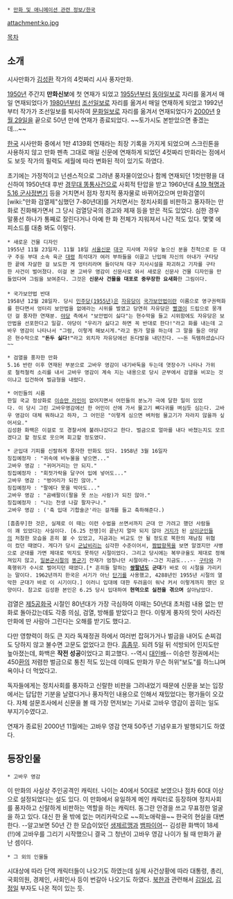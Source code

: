  * [[만화 및 애니메이션 관련 정보/한국]]

attachment:ko.jpg

[[목차]]
== 소개 ==
시사만화가 [[김성환]] 작가의 4컷짜리 시사 풍자만화. 

[[1950년]] 주간지 '''만화신보'''에 첫 연재가 되었고 [[1955년]]부터 [[동아일보]]로 자리를 옮겨서 매일 연재되었다가 [[1980년]]부터 [[조선일보]]로 자리를 옮겨서 매일 연재하게 되었고 1992년부터 작가가 조선일보를 퇴사하여 [[문화일보]]로 자리를 옮겨서 연재되었다가 [[2000년]] [[9월 29일]]을 끝으로 50년 만에 연재가 종료되었다. ~~토가시도 본받았으면 좋겠는데...~~ 

[[한국]] 시사만화 중에서 1만 4139회 연재라는 최장 기록을 가지게 되었으며 스크린톤을 사용하지 않고 만화 펜촉 그대로 매일 신문에 연재하게 되었던 4컷짜리 만화라는 점에서도 보듯 작가의 필력도 세월에 따라 변화된 적이 있기도 하였다. 

초기에는 가정적이고 넌센스적으로 그려낸 풍자물이었으나 함께 연재되던 1컷만평을 대신하여 1950년대 후반 [[경무대 똥통사건]]으로 사회적 탄압을 받고 1960년대 [[4.19 혁명]]과 [[5.16 군사정변]]기 등을 거치면서 점차 정치적 풍자물로 바뀌어갔으며 만화검열이 [wiki:"만화 검열제"심했던 7-80년대]를 거치면서는 정치사회를 비판하고 풍자하는 만화로 진화해가면서 그 당시 검열당국의 경고와 제재 등을 받은 적도 있었다. 심한 경우 말풍선 하나가 통째로 잘린다거나 아예 한 화 전체가 지워져서 나간 적도 있다. 몇몇 에피소드를 대충 봐도 이렇다.

 * 새로운 건물 디자인
 1955년 11월 23일자. 11월 18일 [[서울신문]] [[대구광역시|대구]] 지사에 자유당 높으신 분을 친척으로 둔 대구 주둔 부대 소속 육군 [[대령]] 최석대가 여러 부하들을 이끌고 난입해 자신의 아내가 구타당한 끝에 자살한 걸 보도한 게 엉터리라며 들이닥쳐 대구 지사시설을 파괴하고 기자를 구타한 사건이 벌어졌다. 이걸 본 고바우 영감이 신문사로 와서 새로운 신문사 건물 디자인을 만들었다며 그림을 보여준다. 그것은 '''신문사 건물을 대포로 중무장한 요새화'''한 그림이다.
 
 * 국가보안법 반대
 1958년 12월 28일자. 당시 [[민주당(1955년)]]은 [[자유당]]이 [[국가보안법]]이란 이름으로 영구권력화를 한다면서 엉터리 보안법을 없애라는 시위를 벌였고 당연히 자유당은 [[빨갱이]] 드립으로 뭉개던 걸 풍자한 연재분. [[야당]] 측에서 "보안법이 싫다"는 현수막을 들고 시위함에도 자유당은 보안법을 선포한다고 일갈. 야당이 "우리가 싫다고 하면 꼭 반대로 한다!"라고 화를 내는데 고바우 영감이 나타나서 "그럼, 이렇게 해보시게."라고 뭔가 말을 하는데 그 말을 들은 야당은 현수막으로 '''"돈두 싫다!"'''라고 외치자 자유당에선 돈다발을 내던진다. ~~돈 득템하셨습니다~~

 * 검열을 풍자한 만화
 5.16 반란 이후 연재된 부분으로 고바우 영감이 내기바둑을 두는데 엿장수가 나타나 가위로 철컥철컥 소리를 내서 고바우 영감이 계속 지는 내용으로 당시 군부에서 검열을 비꼬는 것이냐고 입건하여 벌금형을 내렸다.

 * 어민들의 시름
 한일 국교 정상화로 [[이승만 라인]]이 없어지면서 어민들의 분노가 극에 달한 일이 있었다. 이 당시 그린 고바우영감에선 한 어민이 산에 가서 물고기 뼈다귀를 벼심듯 심는다. 고바우 영감이 대체 뭐하냐고 하자, 그 어민은 "이렇게 심으면 벼처럼 물고기가 자라지 않을까 싶어서요."
 김성환 화백은 이걸로 또 경찰서에 불려나갔다고 한다. 벌금으로 얼마를 내다 바쳤는지도 모르겠다고 할 정도로 웃으며 회고할 정도였다.

 * 군입대 기피를 신랄하게 풍자한 만화도 있다. 1958년 3월 16일자
 징집예정자 : "귀속에 비누물을 넣으면..."
 고바우 영감 : "귀머거리는 안 되지."
 징집예정자 : "회젓가락을 달구어 입에 넣어도..."
 고바우 영감 : "벙어리가 되진 않아."
 징집예정자 : "팔에다 못을 박아도..."
 고바우 영감 : "곰배팔이(팔을 못 쓰는 사람)가 되진 않아."
 징집예정자 : "나는 천생 나갈 팔자구나."
 고바우 영감 : ('축 입대 기합술군'라는 걸개를 들고 축하해준다.)

 [흠좀무]한 것은, 실제로 이 때는 이런 수법을 쓰면서까지 군대 안 가려고 했던 사람들이 꽤 있었다는 사실이다. [6.25 전쟁]이 끝난지 얼마 되지 않아 [[거지]]가 된 [[상이군인]]들의 처참한 모습을 흔히 볼 수 있었고, 지금과는 비교도 안 될 정도로 북한의 재남침 위협이 컸던 때였다. 게다가 당시 [[군납비리]]는 심각한 수준이어서, [[짬밥]]항목을 보면 알겠지만 사병으로 군대를 가면 제대로 먹지도 못하던 시절이었다. 그리고 당시에는 복무규율도 제대로 정해져있지 않고, [[일본군]]시절의 [[똥군기]] 잔재가 엄청나던 시절이라--그건 지금도...-- [[구타]]와 가혹행위가 수시로 벌어지던 때였다.[* 흔히들 말하는 '''[[쌍팔년도]] 군대'''가 바로 이 시절을 가리키는 말이다. 1962년까지 한국은 서기가 아닌 [[단기]]를 사용했고, 4288년인 1955년 시절의 열악한 군대가 바로 이 시기이다.] 이러니 입대에 대한 두려움이 워낙 커서 이렇게까지 했던 모양이다. 참고로 김성환 본인은 6.25 당시 입대하여 '''현역으로 실전을 겪으며''' 살아남았다.

검열은 [[제5공화국]] 시절인 80년대가 가장 극심하여 이때는 50년대 초처럼 내용 없는 만화로 돌아갔는데도 각종 의심, 검열, 방해를 받았다고 한다. 이렇게 풍자의 맛이 사라진 만화에 딴 사람아 그린다는 오해를 받기도 했다고. 

다만 영향력이 하도 큰 지라 독재정권 하에서 여러번 잡혀가거나 벌금을 내어도 손찌검도 당하지 않고 불수면 고문도 없었다고 한다. [[흠좀무]]. 되려 5일 뒤 석방되어 인지도만 높아졌는데, 화백은 '''작전 성공'''이었다고 회고했다. --역시 [[대인배]]-- 이승만 정권에서는 450[[환]]의 저렴한 벌금으로 퉁친 적도 있는데 이때도 만화가 무슨 허위"보도"를 하느냐며 욕이나 더 먹었다고. 

독자들에게는 정치사회를 풍자하고 신랄한 비판을 그려내었기 때문에 신문을 보는 입장에서는 답답한 기분을 날렸다거나 풍자적인 내용으로 인해서 재밌었다는 평가들이 오갔다.  자체 설문조사에서 신문을 볼 때 가장 먼저보는 기사로 고바우 영감이 꼽히는 일도 부지기수였다고.

연재가 종료된 2000년 11월에는 고바우 영감 연재 50주년 기념우표가 발행되기도 하였다.

== 등장인물 == 
 * 고바우 영감 
이 만화의 사실상 주인공격인 캐릭터. 나이는 40에서 50대로 보였으나 점차 60대 이상으로 설정되었다는 설도 있다. 이 만화에서 유일하게 메인 캐릭터로 등장하며 정치사회를 풍자하고 신랄하게 비판하는 역할을 하는 캐릭터. 동그란 안경을 쓰고 무표정한 얼굴을 하고 있다. 대신 한 올 밖에 없는 머리카락으로 ~~희노애락을~~ 한국의 현실을 대변한다. --알고보면 50년 간 한 모습이었던 [[생제르맹]]과 [[뱀파이어]]-- 김성환 화백이 18세(!!)에 고바우를 그리기 시작했으니 결국 그 청년이 고바우 영감 나이가 될 때 만화가 끝난 셈이다. 

 * 그 외의 인물들 
시대상에 따라 단역 캐릭터들이 나오기도 하였는데 실제 사건상황에 따라 대통령, 총리, 국회의원, 경제인, 사회인사 등이 번갈아 나오기도 하였다. [[북한]]과 관련해서 [[김일성]], [[김정일]] 부자도 나온 적이 있는 듯.   
